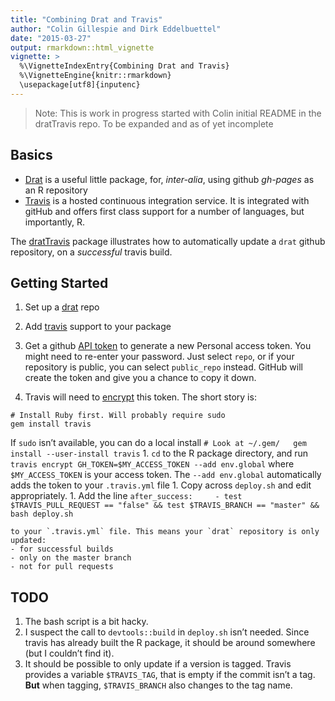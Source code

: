 ```yaml
---
title: "Combining Drat and Travis"
author: "Colin Gillespie and Dirk Eddelbuettel"
date: "2015-03-27"
output: rmarkdown::html_vignette
vignette: >
  %\VignetteIndexEntry{Combining Drat and Travis}
  %\VignetteEngine{knitr::rmarkdown}
  \usepackage[utf8]{inputenc}
---
```


> Note: This is work in progress started with Colin initial README in the dratTravis repo. 
> To be expanded and as of yet incomplete

## Basics

 * [Drat](https://github.com/eddelbuettel/drat) is a useful little package, for, *inter-alia*, using
github *gh-pages* as an R repository
 * [Travis](https://github.com/craigcitro/r-travis) is a hosted continuous integration service. 
 It is integrated with gitHub and offers first class support for a number of languages, but importantly, R.
 
The [dratTravis](https://github.com/csgillespie/dratTravis) package illustrates how to automatically update a `drat` github repository, on a *successful* travis build.

## Getting Started

1. Set up a [drat](https://github.com/eddelbuettel/drat) repo

1. Add [travis](https://github.com/craigcitro/r-travis) support to your package

1. Get a github [API token](https://github.com/settings/tokens/new) to generate
a new Personal access token. You might need to re-enter your password. Just select `repo`, or
if your repository is public, you can select `public_repo` instead. GitHub will create the token and
give you a chance to copy it down.

1. Travis will need to [encrypt](http://docs.travis-ci.com/user/encryption-keys/) this token. The short story is:
  ```
  # Install Ruby first. Will probably require sudo
  gem install travis
  ```
  If `sudo` isn't available, you can do a local install
  ```
  # Look at ~/.gem/
  gem install --user-install travis
  ```
1. `cd` to the R package directory, and run
  ```
  travis encrypt GH_TOKEN=$MY_ACCESS_TOKEN --add env.global
  ```
  where `$MY_ACCESS_TOKEN` is your access token. The `--add env.global` automatically adds the token to your `.travis.yml` file
1. Copy across `deploy.sh` and edit appropriately.
1. Add the line
  ```
  after_success:
    - test $TRAVIS_PULL_REQUEST == "false" && test $TRAVIS_BRANCH == "master" && bash deploy.sh
  ```
  
    to your `.travis.yml` file. This means your `drat` repository is only updated:
    - for successful builds
    - only on the master branch
    - not for pull requests

## TODO

1. The bash script is a bit hacky.
1. I suspect the call to `devtools::build` in `deploy.sh` isn't needed. Since travis has already built the R package, it should be around somewhere (but I couldn't find it).
1. It should be possible to only update if a version is tagged. Travis provides a variable `$TRAVIS_TAG`, that is empty if the commit isn't a tag. **But** when tagging, `$TRAVIS_BRANCH` also changes to the tag name.

